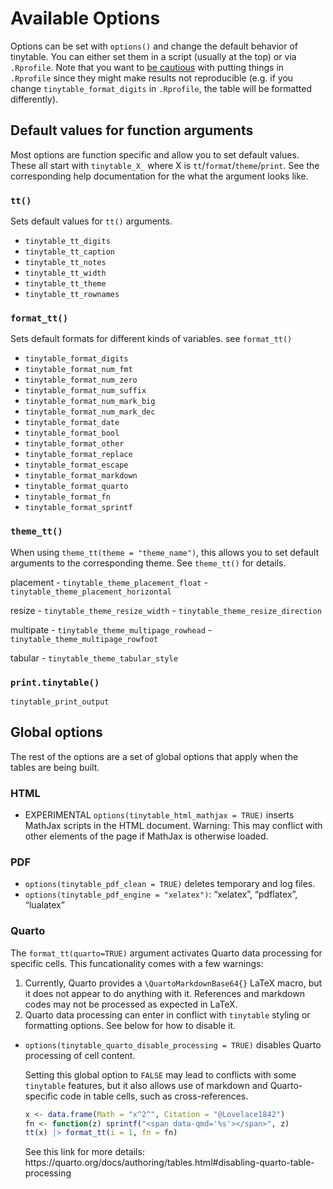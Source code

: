 # Available Options

Options can be set with `options()` and change the default behavior of tinytable. You can either set them in a script (usually at the top) or via `.Rprofile`. Note that you want to [be cautious](https://rstats.wtf/r-startup.html) with putting things in `.Rprofile` since they might make results not reproducible (e.g. if you change `tinytable_format_digits` in `.Rprofile`, the table will be formatted differently).

## Default values for function arguments

Most options are function specific and allow you to set default values. These all start with `tinytable_X_` where X is `tt`/`format`/`theme`/`print`. See the corresponding help documentation for the what the argument looks like. 

### `tt()`

Sets default values for `tt()` arguments.

- `tinytable_tt_digits`
- `tinytable_tt_caption`
- `tinytable_tt_notes`
- `tinytable_tt_width`
- `tinytable_tt_theme`
- `tinytable_tt_rownames`

### `format_tt()`

Sets default formats for different kinds of variables. see `format_tt()`

- `tinytable_format_digits`
- `tinytable_format_num_fmt`
- `tinytable_format_num_zero`
- `tinytable_format_num_suffix`
- `tinytable_format_num_mark_big`
- `tinytable_format_num_mark_dec`
- `tinytable_format_date`
- `tinytable_format_bool`
- `tinytable_format_other`
- `tinytable_format_replace`
- `tinytable_format_escape`
- `tinytable_format_markdown`
- `tinytable_format_quarto`
- `tinytable_format_fn`
- `tinytable_format_sprintf`

### `theme_tt()`

When using `theme_tt(theme = "theme_name")`, this allows you to set default arguments to the corresponding theme. See `theme_tt()` for details.

placement
- `tinytable_theme_placement_float`
- `tinytable_theme_placement_horizontal`

resize
- `tinytable_theme_resize_width`
- `tinytable_theme_resize_direction`

multipate
- `tinytable_theme_multipage_rowhead`
- `tinytable_theme_multipage_rowfoot`

tabular
- `tinytable_theme_tabular_style`

### `print.tinytable()`

`tinytable_print_output`


## Global options

The rest of the options are a set of global options that apply when the tables are being built. 

### HTML

* EXPERIMENTAL `options(tinytable_html_mathjax = TRUE)` inserts MathJax scripts in the HTML document. Warning: This may conflict with other elements of the page if MathJax is otherwise loaded.

### PDF

* `options(tinytable_pdf_clean = TRUE)` deletes temporary and log files.
* `options(tinytable_pdf_engine = "xelatex")`: "xelatex", "pdflatex", "lualatex"

### Quarto

The `format_tt(quarto=TRUE)` argument activates Quarto data processing for specific cells. This funcationality comes with  a few warnings:

1. Currently, Quarto provides a `\QuartoMarkdownBase64{}` LaTeX macro, but it does not appear to do anything with it. References and markdown codes may not be processed as expected in LaTeX.
2. Quarto data processing can enter in conflict with `tinytable` styling or formatting options. See below for how to disable it.

* `options(tinytable_quarto_disable_processing = TRUE)` disables Quarto processing of cell content. 

  Setting this global option to `FALSE` may lead to conflicts with some `tinytable` features, but it also allows use of markdown and Quarto-specific code in table cells, such as cross-references.

  ```r
  x <- data.frame(Math = "x^2^", Citation = "@Lovelace1842")
  fn <- function(z) sprintf("<span data-qmd='%s'></span>", z)
  tt(x) |> format_tt(i = 1, fn = fn)
  ```

  See this link for more details: https://quarto.org/docs/authoring/tables.html#disabling-quarto-table-processing

